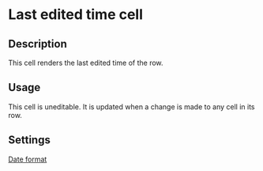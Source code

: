 # Last edited time cell

## Description

This cell renders the last edited time of the row.

## Usage

This cell is uneditable. It is updated when a change is made to any cell in its row.

## Settings

[Date format](../../../features/table/column-settings#linking-loom-files#date-format)
